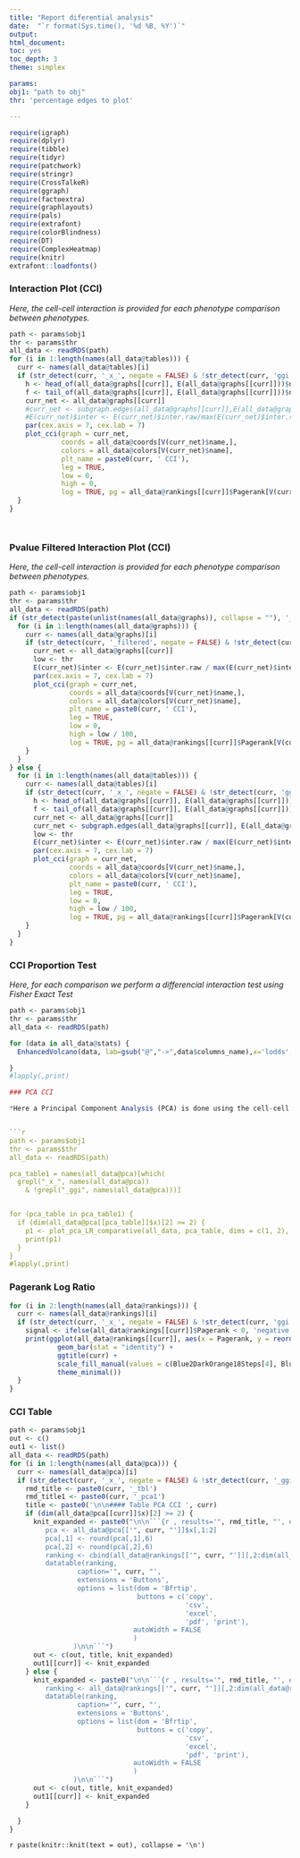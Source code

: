 ```yaml
---
title: "Report diferential analysis"
date:  "`r format(Sys.time(), '%d %B, %Y')`"
output:
html_document:
toc: yes
toc_depth: 3
theme: simplex

params:
obj1: "path to obj"
thr: 'percentage edges to plot'

---
```


```r
require(igraph)
require(dplyr)
require(tibble)
require(tidyr)
require(patchwork)
require(stringr)
require(CrossTalkeR)
require(ggraph)
require(factoextra)
require(graphlayouts)
require(pals)
require(extrafont)
require(colorBlindness)
require(DT)
require(ComplexHeatmap)
require(knitr)
extrafont::loadfonts()
```


### Interaction Plot (CCI)




*Here, the cell-cell interaction is provided for each phenotype comparison between phenotypes.*

```r
path <- params$obj1
thr <- params$thr
all_data <- readRDS(path)
for (i in 1:length(names(all_data@tables))) {
  curr <- names(all_data@tables)[i]
  if (str_detect(curr, '_x_', negate = FALSE) & !str_detect(curr, 'ggi', negate = FALSE)) {
    h <- head_of(all_data@graphs[[curr]], E(all_data@graphs[[curr]]))$name
    f <- tail_of(all_data@graphs[[curr]], E(all_data@graphs[[curr]]))$name
    curr_net <- all_data@graphs[[curr]]
    #curr_net <- subgraph.edges(all_data@graphs[[curr]],E(all_data@graphs[[curr]])[match(all_data@stats[[curr]]$columns_name[all_data@stats[[curr]]$p<=0.05],paste(h,f,sep = '@'),nomatch = F)])
    #E(curr_net)$inter <- E(curr_net)$inter.raw/max(E(curr_net)$inter.raw)
    par(cex.axis = 7, cex.lab = 7)
    plot_cci(graph = curr_net,
             coords = all_data@coords[V(curr_net)$name,],
             colors = all_data@colors[V(curr_net)$name],
             plt_name = paste0(curr, ' CCI'),
             leg = TRUE,
             low = 0,
             high = 0,
             log = TRUE, pg = all_data@rankings[[curr]]$Pagerank[V(curr_net)$name])
  }
}




```

### Pvalue Filtered Interaction Plot (CCI)

*Here, the cell-cell interaction is provided for each phenotype comparison between phenotypes.*

```r
path <- params$obj1
thr <- params$thr
all_data <- readRDS(path)
if (str_detect(paste(unlist(names(all_data@graphs)), collapse = ""), '_filtered', negate = FALSE)) {
  for (i in 1:length(names(all_data@graphs))) {
    curr <- names(all_data@graphs)[i]
    if (str_detect(curr, '_filtered', negate = FALSE) & !str_detect(curr, 'ggi', negate = FALSE)) {
      curr_net <- all_data@graphs[[curr]]
      low <- thr
      E(curr_net)$inter <- E(curr_net)$inter.raw / max(E(curr_net)$inter.raw)
      par(cex.axis = 7, cex.lab = 7)
      plot_cci(graph = curr_net,
               coords = all_data@coords[V(curr_net)$name,],
               colors = all_data@colors[V(curr_net)$name],
               plt_name = paste0(curr, ' CCI'),
               leg = TRUE,
               low = 0,
               high = low / 100,
               log = TRUE, pg = all_data@rankings[[curr]]$Pagerank[V(curr_net)$name])
    }
  }
} else {
  for (i in 1:length(names(all_data@tables))) {
    curr <- names(all_data@tables)[i]
    if (str_detect(curr, '_x_', negate = FALSE) & !str_detect(curr, 'ggi', negate = FALSE)) {
      h <- head_of(all_data@graphs[[curr]], E(all_data@graphs[[curr]]))$name
      f <- tail_of(all_data@graphs[[curr]], E(all_data@graphs[[curr]]))$name
      curr_net <- all_data@graphs[[curr]]
      curr_net <- subgraph.edges(all_data@graphs[[curr]], E(all_data@graphs[[curr]])[match(all_data@stats[[curr]]$columns_name[all_data@stats[[curr]]$p <= 0.05], paste(h, f, sep = '@'), nomatch = F)])
      low <- thr
      E(curr_net)$inter <- E(curr_net)$inter.raw / max(E(curr_net)$inter.raw)
      par(cex.axis = 7, cex.lab = 7)
      plot_cci(graph = curr_net,
               coords = all_data@coords[V(curr_net)$name,],
               colors = all_data@colors[V(curr_net)$name],
               plt_name = paste0(curr, ' CCI'),
               leg = TRUE,
               low = 0,
               high = low / 100,
               log = TRUE, pg = all_data@rankings[[curr]]$Pagerank[V(curr_net)$name])
    }
  }
}

```


### CCI Proportion Test

*Here, for each comparison we perform a differencial interaction test using Fisher Exact Test*


```r
path <- params$obj1
thr <- params$thr
all_data <- readRDS(path)

for (data in all_data@stats) {
  EnhancedVolcano(data, lab=gsub("@","->",data$columns_name),x='lodds',y='p',pCutoff=0.05)

}
#lapply(,print)

### PCA CCI

*Here a Principal Component Analysis (PCA) is done using the cell-cell interaction topological measures. Each measure contribution is placed in the coordinate system.*


```r
path <- params$obj1
thr <- params$thr
all_data <- readRDS(path)

pca_table1 = names(all_data@pca)[which(
  grepl("_x_", names(all_data@pca))
    & !grepl("_ggi", names(all_data@pca)))]


for (pca_table in pca_table1) {
  if (dim(all_data@pca[[pca_table]]$x)[2] >= 2) {
    p1 <- plot_pca_LR_comparative(all_data, pca_table, dims = c(1, 2), ret = T, ggi = FALSE)
    print(p1)
  }
}
#lapply(,print)
```


### Pagerank Log Ratio


```r
for (i in 2:length(names(all_data@rankings))) {
  curr <- names(all_data@rankings)[i]
  if (str_detect(curr, '_x_', negate = FALSE) & !str_detect(curr, 'ggi', negate = FALSE)) {
    signal <- ifelse(all_data@rankings[[curr]]$Pagerank < 0, 'negative', 'positive')
    print(ggplot(all_data@rankings[[curr]], aes(x = Pagerank, y = reorder(nodes, Pagerank), fill = signal)) +
            geom_bar(stat = "identity") +
            ggtitle(curr) +
            scale_fill_manual(values = c(Blue2DarkOrange18Steps[4], Blue2DarkOrange18Steps[14])) +
            theme_minimal())
  }
}
```


### CCI Table

```r
path <- params$obj1
out <- c()
out1 <- list()
all_data <- readRDS(path)
for (i in 1:length(names(all_data@pca))) {
  curr <- names(all_data@pca)[i]
  if (str_detect(curr, '_x_', negate = FALSE) & !str_detect(curr, '_ggi', negate = FALSE)) {
    rmd_title <- paste0(curr, '_tbl')
    rmd_title1 <- paste0(curr, '_pca1')
    title <- paste0('\n\n#### Table PCA CCI ', curr)
    if (dim(all_data@pca[[curr]]$x)[2] >= 2) {
      knit_expanded <- paste0("\n\n```{r , results='", rmd_title, "', echo=FALSE, warning=FALSE}\n\n
         pca <- all_data@pca[['", curr, "']]$x[,1:2]
         pca[,1] <- round(pca[,1],6)
         pca[,2] <- round(pca[,2],6)
         ranking <- cbind(all_data@rankings[['", curr, "']][,2:dim(all_data@rankings[['", curr, "']])[2]],pca[all_data@rankings[['", curr, "']]$nodes,])
         datatable(ranking,
                 caption='", curr, "',
                 extensions = 'Buttons',
                 options = list(dom = 'Bfrtip',
                                buttons = c('copy',
                                            'csv',
                                            'excel',
                                            'pdf', 'print'),
                               autoWidth = FALSE
                               )
                )\n\n```")
      out <- c(out, title, knit_expanded)
      out1[[curr]] <- knit_expanded
    } else {
      knit_expanded <- paste0("\n\n```{r , results='", rmd_title, "', echo=FALSE, warning=FALSE}\n\n
         ranking <- all_data@rankings[['", curr, "']][,2:dim(all_data@rankings[['", curr, "']])[2]]
         datatable(ranking,
                 caption='", curr, "',
                 extensions = 'Buttons',
                 options = list(dom = 'Bfrtip',
                                buttons = c('copy',
                                            'csv',
                                            'excel',
                                            'pdf', 'print'),
                               autoWidth = FALSE
                               )
                )\n\n```")
      out <- c(out, title, knit_expanded)
      out1[[curr]] <- knit_expanded
    }

  }
}

```

`r paste(knitr::knit(text = out), collapse = '\n')`
